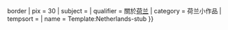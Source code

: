 {{Asbox
| image     = Flag of the Netherlands.svg{{!}}border
| pix       = 30
| subject   = 
| qualifier = 關於[[荷兰]]
| category  = 荷兰小作品
| tempsort  =  
| name      = Template:Netherlands-stub
}}<noinclude>
[[Category:荷蘭小作品模板| ]]
</noinclude>